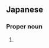 ==Japanese==
{{ja-kanjitab|かず|ひさ}}

===Proper noun===
{{ja-pos|proper|かずひさ}}

# {{given name|male|lang=ja|sort=かずひさ}}